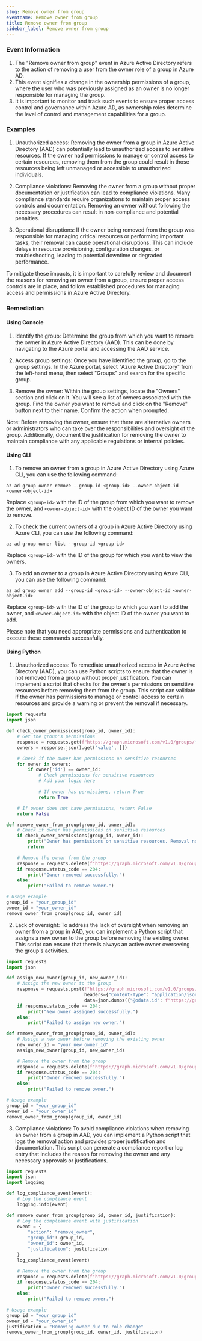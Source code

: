 ```yaml
--- 
slug: Remove owner from group
eventname: Remove owner from group
title: Remove owner from group
sidebar_label: Remove owner from group
---
```

                       
### Event Information

1. The "Remove owner from group" event in Azure Active Directory refers to the action of removing a user from the owner role of a group in Azure AD.
2. This event signifies a change in the ownership permissions of a group, where the user who was previously assigned as an owner is no longer responsible for managing the group.
3. It is important to monitor and track such events to ensure proper access control and governance within Azure AD, as ownership roles determine the level of control and management capabilities for a group.


### Examples

1. Unauthorized access: Removing the owner from a group in Azure Active Directory (AAD) can potentially lead to unauthorized access to sensitive resources. If the owner had permissions to manage or control access to certain resources, removing them from the group could result in those resources being left unmanaged or accessible to unauthorized individuals.

2. Compliance violations: Removing the owner from a group without proper documentation or justification can lead to compliance violations. Many compliance standards require organizations to maintain proper access controls and documentation. Removing an owner without following the necessary procedures can result in non-compliance and potential penalties.

3. Operational disruptions: If the owner being removed from the group was responsible for managing critical resources or performing important tasks, their removal can cause operational disruptions. This can include delays in resource provisioning, configuration changes, or troubleshooting, leading to potential downtime or degraded performance.

To mitigate these impacts, it is important to carefully review and document the reasons for removing an owner from a group, ensure proper access controls are in place, and follow established procedures for managing access and permissions in Azure Active Directory.

### Remediation

#### Using Console

1. Identify the group: Determine the group from which you want to remove the owner in Azure Active Directory (AAD). This can be done by navigating to the Azure portal and accessing the AAD service.

2. Access group settings: Once you have identified the group, go to the group settings. In the Azure portal, select "Azure Active Directory" from the left-hand menu, then select "Groups" and search for the specific group.

3. Remove the owner: Within the group settings, locate the "Owners" section and click on it. You will see a list of owners associated with the group. Find the owner you want to remove and click on the "Remove" button next to their name. Confirm the action when prompted.

Note: Before removing the owner, ensure that there are alternative owners or administrators who can take over the responsibilities and oversight of the group. Additionally, document the justification for removing the owner to maintain compliance with any applicable regulations or internal policies.

#### Using CLI

1. To remove an owner from a group in Azure Active Directory using Azure CLI, you can use the following command:

```
az ad group owner remove --group-id <group-id> --owner-object-id <owner-object-id>
```

Replace `<group-id>` with the ID of the group from which you want to remove the owner, and `<owner-object-id>` with the object ID of the owner you want to remove.

2. To check the current owners of a group in Azure Active Directory using Azure CLI, you can use the following command:

```
az ad group owner list --group-id <group-id>
```

Replace `<group-id>` with the ID of the group for which you want to view the owners.

3. To add an owner to a group in Azure Active Directory using Azure CLI, you can use the following command:

```
az ad group owner add --group-id <group-id> --owner-object-id <owner-object-id>
```

Replace `<group-id>` with the ID of the group to which you want to add the owner, and `<owner-object-id>` with the object ID of the owner you want to add.

Please note that you need appropriate permissions and authentication to execute these commands successfully.

#### Using Python

1. Unauthorized access: To remediate unauthorized access in Azure Active Directory (AAD), you can use Python scripts to ensure that the owner is not removed from a group without proper justification. You can implement a script that checks for the owner's permissions on sensitive resources before removing them from the group. This script can validate if the owner has permissions to manage or control access to certain resources and provide a warning or prevent the removal if necessary.

```python
import requests
import json

def check_owner_permissions(group_id, owner_id):
    # Get the group's permissions
    response = requests.get(f"https://graph.microsoft.com/v1.0/groups/{group_id}/owners")
    owners = response.json().get('value', [])

    # Check if the owner has permissions on sensitive resources
    for owner in owners:
        if owner['id'] == owner_id:
            # Check permissions for sensitive resources
            # Add your logic here

            # If owner has permissions, return True
            return True

    # If owner does not have permissions, return False
    return False

def remove_owner_from_group(group_id, owner_id):
    # Check if owner has permissions on sensitive resources
    if check_owner_permissions(group_id, owner_id):
        print("Owner has permissions on sensitive resources. Removal not allowed.")
        return

    # Remove the owner from the group
    response = requests.delete(f"https://graph.microsoft.com/v1.0/groups/{group_id}/owners/{owner_id}")
    if response.status_code == 204:
        print("Owner removed successfully.")
    else:
        print("Failed to remove owner.")

# Usage example
group_id = "your_group_id"
owner_id = "your_owner_id"
remove_owner_from_group(group_id, owner_id)
```

2. Lack of oversight: To address the lack of oversight when removing an owner from a group in AAD, you can implement a Python script that assigns a new owner to the group before removing the existing owner. This script can ensure that there is always an active owner overseeing the group's activities.

```python
import requests
import json

def assign_new_owner(group_id, new_owner_id):
    # Assign the new owner to the group
    response = requests.post(f"https://graph.microsoft.com/v1.0/groups/{group_id}/owners/$ref",
                             headers={"Content-Type": "application/json"},
                             data=json.dumps({"@odata.id": f"https://graph.microsoft.com/v1.0/users/{new_owner_id}"}))
    if response.status_code == 204:
        print("New owner assigned successfully.")
    else:
        print("Failed to assign new owner.")

def remove_owner_from_group(group_id, owner_id):
    # Assign a new owner before removing the existing owner
    new_owner_id = "your_new_owner_id"
    assign_new_owner(group_id, new_owner_id)

    # Remove the owner from the group
    response = requests.delete(f"https://graph.microsoft.com/v1.0/groups/{group_id}/owners/{owner_id}")
    if response.status_code == 204:
        print("Owner removed successfully.")
    else:
        print("Failed to remove owner.")

# Usage example
group_id = "your_group_id"
owner_id = "your_owner_id"
remove_owner_from_group(group_id, owner_id)
```

3. Compliance violations: To avoid compliance violations when removing an owner from a group in AAD, you can implement a Python script that logs the removal action and provides proper justification and documentation. This script can generate a compliance report or log entry that includes the reason for removing the owner and any necessary approvals or justifications.

```python
import requests
import json
import logging

def log_compliance_event(event):
    # Log the compliance event
    logging.info(event)

def remove_owner_from_group(group_id, owner_id, justification):
    # Log the compliance event with justification
    event = {
        "action": "remove_owner",
        "group_id": group_id,
        "owner_id": owner_id,
        "justification": justification
    }
    log_compliance_event(event)

    # Remove the owner from the group
    response = requests.delete(f"https://graph.microsoft.com/v1.0/groups/{group_id}/owners/{owner_id}")
    if response.status_code == 204:
        print("Owner removed successfully.")
    else:
        print("Failed to remove owner.")

# Usage example
group_id = "your_group_id"
owner_id = "your_owner_id"
justification = "Removing owner due to role change"
remove_owner_from_group(group_id, owner_id, justification)
```


 